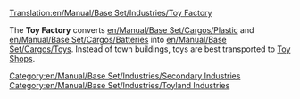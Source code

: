 [[Translation:en/Manual/Base Set/Industries/Toy Factory]]

{{en/Manual/Base Set/Industries/Industries|image=en/ToyFactory.png.png
|name=Toy Factory
|climates=[[en/Manual/Climates]]
|accepts=[[en/Manual/Base Set/Cargos/Plastic]], [[en/Manual/Base Set/Cargos/Batteries]]
|produces=[[en/Manual/Base Set/Cargos/Toys]]
|notes=Not present in other [[en/Manual/Climates]].
}}

The '''Toy Factory''' converts [[en/Manual/Base Set/Cargos/Plastic]] and [[en/Manual/Base Set/Cargos/Batteries]] into [[en/Manual/Base Set/Cargos/Toys]]. Instead of town buildings, toys are best transported to [[en/Manual/Base Set/Industries/Toy Shop|Toy Shops]].

{{en/Manual/Base Set/Industries/Navbox Industries}}

[[Category:en/Manual/Base Set/Industries/Secondary Industries]]
[[Category:en/Manual/Base Set/Industries/Toyland Industries]]